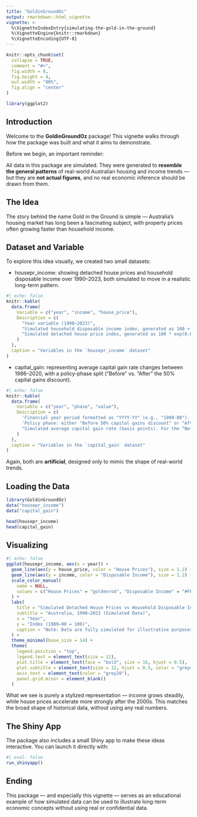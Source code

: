 ```yaml
---
title: "GoldinGroundOz"
output: rmarkdown::html_vignette
vignette: >
  %\VignetteIndexEntry{simulating-the-gold-in-the-ground}
  %\VignetteEngine{knitr::rmarkdown}
  %\VignetteEncoding{UTF-8}
---
```


```r
knitr::opts_chunk$set(
  collapse = TRUE,
  comment = "#>",
  fig.width = 8,
  fig.height = 4,
  out.width = "80%",
  fig.align = "center"
)

library(ggplot2)
```

## Introduction

Welcome to the **GoldinGroundOz** package!
This vignette walks through how the package was built and what it aims to demonstrate.

Before we begin, an important reminder:

All data in this package are simulated.
They were generated to **resemble the general patterns** of real-world Australian housing and income trends —
but they are **not actual figures**, and no real economic inference should be drawn from them.

## The Idea

The story behind the name Gold in the Ground is simple —
Australia’s housing market has long been a fascinating subject,
with property prices often growing faster than household income.

## Dataset and Variable

To explore this idea visually, we created two small datasets:

-  housepr_income: showing detached house prices and household disposable income
over 1990–2023, both simulated to move in a realistic long-term pattern.

```r
#| echo: false
knitr::kable(
  data.frame(
    Variable = c("year", "income", "house_price"),
    Description = c(
      "Year variable (1990–2023)",
      "Simulated household disposable income index, generated as 100 + (year - 1990) * 6 + ε, with ε ~ N(0, 6). Represents steady income growth with mild yearly variation.",
      "Simulated detached house price index, generated as 100 * exp(0.06 * (year - 1990)) + η, with η ~ N(0, 30). Models exponential price increases and greater volatility after 2000."
    )
  ),
  caption = "Variables in the `housepr_income` dataset"
)

```

-  capital_gain: representing average capital gain rate changes between 1986–2020,
with a policy-phase split (“Before” vs. “After” the 50% capital gains discount).

```r
#| echo: false
knitr::kable(
  data.frame(
    Variable = c("year", "phase", "value"),
    Description = c(
      'Financial year period formatted as "YYYY-YY" (e.g., "1999-00").',
      'Policy phase: either "Before 50% capital gains discount" or "After 50% capital gains discount".',
      "Simulated average capital gain rate (basis points). For the “Before” phase, random values from Uniform(2500, 6000). For the “After” phase, increasing sequence from 7000 to 30000 with added Normal(0, 1200) noise. Negative values truncated to zero."
    )
  ),
  caption = "Variables in the `capital_gain` dataset"
)

```


Again, both are **artificial**, designed only to mimic the shape of real-world trends.

## Loading the Data

```r
library(GoldinGroundOz)
data("housepr_income")
data("capital_gain")

head(housepr_income)
head(capital_gain)

```

## Visualizing

```r
#| echo: false
ggplot(housepr_income, aes(x = year)) +
  geom_line(aes(y = house_price, color = "House Prices"), size = 1.2) +
  geom_line(aes(y = income, color = "Disposable Income"), size = 1.2) +
  scale_color_manual(
    name = NULL,
    values = c("House Prices" = "goldenrod", "Disposable Income" = "#FF8C69")
  ) +
  labs(
    title = "Simulated Detached House Prices vs Household Disposable Income",
    subtitle = "Australia, 1990–2023 (Simulated Data)",
    x = "Year",
    y = "Index (1989–90 = 100)",
    caption = "Note: Data are fully simulated for illustrative purposes only."
  ) +
  theme_minimal(base_size = 14) +
  theme(
    legend.position = "top",
    legend.text = element_text(size = 12),
    plot.title = element_text(face = "bold", size = 16, hjust = 0.5),
    plot.subtitle = element_text(size = 12, hjust = 0.5, color = "grey40"),
    axis.text = element_text(color = "grey20"),
    panel.grid.minor = element_blank()
  )
```

What we see is purely a stylized representation —
income grows steadily, while house prices accelerate more strongly after the 2000s.
This matches the broad shape of historical data, without using any real numbers.

## The Shiny App

The package also includes a small Shiny app to make these ideas interactive.
You can launch it directly with:

```r
#| eval: false
run_shinyapp()
```

## Ending

This package — and especially this vignette — serves as an educational example
of how simulated data can be used to illustrate long-term economic concepts
without using real or confidential data.
